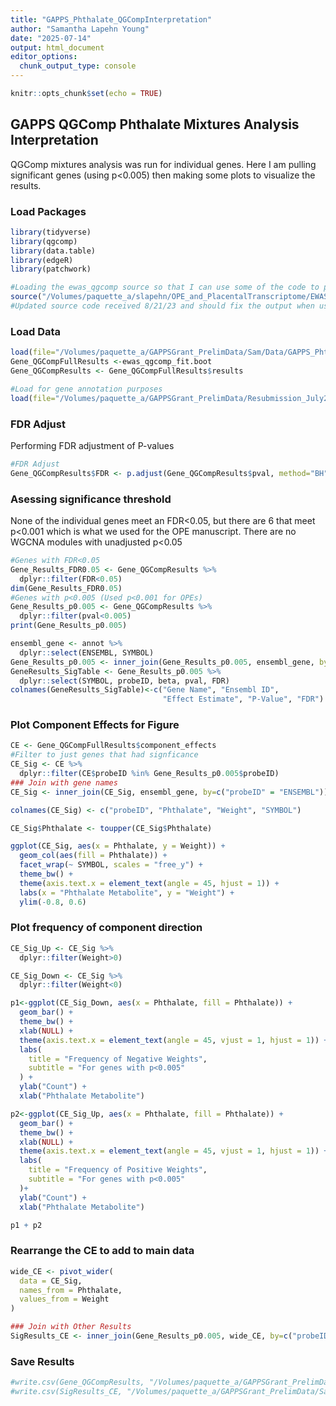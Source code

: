 ```yaml
---
title: "GAPPS_Phthalate_QGCompInterpretation"
author: "Samantha Lapehn Young"
date: "2025-07-14"
output: html_document
editor_options: 
  chunk_output_type: console
---
```


```r
knitr::opts_chunk$set(echo = TRUE)
```

## GAPPS QGComp Phthalate Mixtures Analysis Interpretation
QGComp mixtures analysis was run for individual genes. Here I am pulling significant genes (using p<0.005) then making some plots to visualize the results. 

### Load Packages
```r
library(tidyverse)
library(qgcomp)
library(data.table)
library(edgeR)
library(patchwork)

#Loading the ewas_qgcomp source so that I can use some of the code to pull figures
source("/Volumes/paquette_a/slapehn/OPE_and_PlacentalTranscriptome/EWAS_QGComp Code from Dennis/EWAS_QGComp_Functions_Update3.R")
#Updated source code received 8/21/23 and should fix the output when using the "full" option for the main and bootstrap functions
```

### Load Data
```r
load(file="/Volumes/paquette_a/GAPPSGrant_PrelimData/Sam/Data/GAPPS_Phthalate_QGCompResults_071125.Rdata")
Gene_QGCompFullResults <-ewas_qgcomp_fit.boot
Gene_QGCompResults <- Gene_QGCompFullResults$results

#Load for gene annotation purposes
load(file="/Volumes/paquette_a/GAPPSGrant_PrelimData/Resubmission_July2024/NEW_RawData/gapps_20240325.Rdata")
```

### FDR Adjust
Performing FDR adjustment of P-values
```r
#FDR Adjust
Gene_QGCompResults$FDR <- p.adjust(Gene_QGCompResults$pval, method="BH")

```

### Asessing significance threshold
None of the individual genes meet an FDR<0.05, but there are 6 that meet p<0.001 which is what we used for the OPE manuscript. 
There are no WGCNA modules with unadjusted p<0.05
```r
#Genes with FDR<0.05
Gene_Results_FDR0.05 <- Gene_QGCompResults %>%
  dplyr::filter(FDR<0.05)
dim(Gene_Results_FDR0.05)
#Genes with p<0.005 (Used p<0.001 for OPEs)
Gene_Results_p0.005 <- Gene_QGCompResults %>%
  dplyr::filter(pval<0.005)
print(Gene_Results_p0.005)

```

```r
ensembl_gene <- annot %>%
  dplyr::select(ENSEMBL, SYMBOL)
Gene_Results_p0.005 <- inner_join(Gene_Results_p0.005, ensembl_gene, by=c("probeID"="ENSEMBL"))
GeneResults_SigTable <- Gene_Results_p0.005 %>%
  dplyr::select(SYMBOL, probeID, beta, pval, FDR)
colnames(GeneResults_SigTable)<-c("Gene Name", "Ensembl ID", 
                                  "Effect Estimate", "P-Value", "FDR")
```


### Plot Component Effects for Figure
```r
CE <- Gene_QGCompFullResults$component_effects
#Filter to just genes that had signficance
CE_Sig <- CE %>%
  dplyr::filter(CE$probeID %in% Gene_Results_p0.005$probeID)
### Join with gene names
CE_Sig <- inner_join(CE_Sig, ensembl_gene, by=c("probeID" = "ENSEMBL"))

colnames(CE_Sig) <- c("probeID", "Phthalate", "Weight", "SYMBOL")

CE_Sig$Phthalate <- toupper(CE_Sig$Phthalate)

ggplot(CE_Sig, aes(x = Phthalate, y = Weight)) +
  geom_col(aes(fill = Phthalate)) +
  facet_wrap(~ SYMBOL, scales = "free_y") +
  theme_bw() +
  theme(axis.text.x = element_text(angle = 45, hjust = 1)) +
  labs(x = "Phthalate Metabolite", y = "Weight") + 
  ylim(-0.8, 0.6)
```

### Plot frequency of component direction
```r
CE_Sig_Up <- CE_Sig %>%
  dplyr::filter(Weight>0)

CE_Sig_Down <- CE_Sig %>%
  dplyr::filter(Weight<0)

p1<-ggplot(CE_Sig_Down, aes(x = Phthalate, fill = Phthalate)) +
  geom_bar() +
  theme_bw() +
  xlab(NULL) +
  theme(axis.text.x = element_text(angle = 45, vjust = 1, hjust = 1)) +
  labs(
    title = "Frequency of Negative Weights", 
    subtitle = "For genes with p<0.005"
  ) + 
  ylab("Count") + 
  xlab("Phthalate Metabolite")

p2<-ggplot(CE_Sig_Up, aes(x = Phthalate, fill = Phthalate)) +
  geom_bar() +
  theme_bw() +
  xlab(NULL) +
  theme(axis.text.x = element_text(angle = 45, vjust = 1, hjust = 1)) +
  labs(
    title = "Frequency of Positive Weights", 
    subtitle = "For genes with p<0.005"
  )+ 
  ylab("Count") + 
  xlab("Phthalate Metabolite")

p1 + p2

```

### Rearrange the CE to add to main data
```r
wide_CE <- pivot_wider(
  data = CE_Sig,
  names_from = Phthalate,
  values_from = Weight
)

### Join with Other Results
SigResults_CE <- inner_join(Gene_Results_p0.005, wide_CE, by=c("probeID"))

```

### Save Results
```r

#write.csv(Gene_QGCompResults, "/Volumes/paquette_a/GAPPSGrant_PrelimData/Sam/Data/GAPPS_Gene_UnfilteredQGCompResults_071125.csv")
#write.csv(SigResults_CE, "/Volumes/paquette_a/GAPPSGrant_PrelimData/Sam/Data/GAPPS_Gene_FilteredQGCompResults_p0.005_071125.csv")
```



